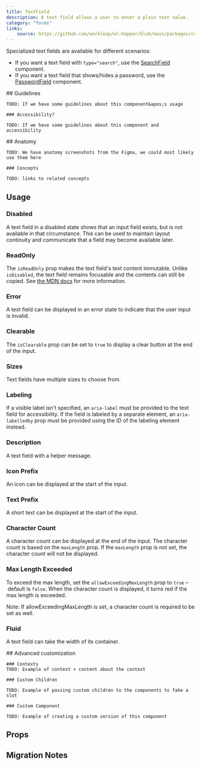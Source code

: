 ```yaml
---
title: TextField
description: A text field allows a user to enter a plain text value.
category: "forms"
links:
    source: https://github.com/workleap/wl-hopper/blob/main/packages/components/src/inputs/src/TextField.tsx
---
```


Specialized text fields are available for different scenarios:
- If you want a text field with `type="search"`, use the [SearchField](./SearchField) component.
- If you want a text field that shows/hides a password, use the [PasswordField](./PasswordField) component.

<Example src="inputs/docs/text-field/preview" isOpen />

<FeatureFlag flag="next">
    ## Guidelines

    TODO: If we have some guidelines about this component&apos;s usage

    ### Accessibility?

    TODO: If we have some guidelines about this component and accessibility
</FeatureFlag>

<FeatureFlag flag="rc">
    ## Anatomy

    TODO: We have anatomy screenshots from the Figma, we could most likely use them here

    ### Concepts

    TODO: links to related concepts
</FeatureFlag>

## Usage

### Disabled
A text field in a disabled state shows that an input field exists, but is not available in that circumstance. This can be used to maintain layout continuity and communicate that a field may become available later.

<Example src="inputs/docs/text-field/disabled" />

### ReadOnly
The `isReadOnly` prop makes the text field's text content immutable. Unlike `isDisabled`, the text field remains focusable and the contents can still be copied. See [the MDN docs](https://developer.mozilla.org/en-US/docs/Web/HTML/Attributes/readonly) for more information.

<Example src="inputs/docs/text-field/readOnly" />

### Error
A text field can be displayed in an error state to indicate that the user input is invalid.

<Example src="inputs/docs/text-field/error" />

### Clearable
The `isClearable` prop can be set to `true` to display a clear button at the end of the input.

<Example src="inputs/docs/text-field/clearable" />

### Sizes
Text fields have multiple sizes to choose from.

<Example src="inputs/docs/text-field/sizes" />

### Labeling
If a visible label isn't specified, an `aria-label` must be provided to the text field for accessibility. If the field is labeled by a separate element, an `aria-labelledby` prop must be provided using the ID of the labeling element instead.

<Example src="inputs/docs/text-field/labeling" />

### Description
A text field with a helper message.

<Example src="inputs/docs/text-field/description" />

### Icon Prefix
An icon can be displayed at the start of the input.

<Example src="inputs/docs/text-field/iconPrefix" />

### Text Prefix
A short text can be displayed at the start of the input.

<Example src="inputs/docs/text-field/textPrefix" />

### Character Count
A character count can be displayed at the end of the input.
The character count is based on the `maxLength` prop.
If the `maxLength` prop is not set, the character count will not be displayed.

<Example src="inputs/docs/text-field/characterCount" />

### Max Length Exceeded
To exceed the max length, set the `allowExceedingMaxLength` prop to `true` – default is `false`. When the character count is displayed, it turns red if the max length is exceeded.

Note: If allowExceedingMaxLength is set, a character count is required to be set as well.

<Example src="inputs/docs/text-field/maxLengthExceeded" />

### Fluid
A text field can take the width of its container.

<Example src="inputs/docs/text-field/fluid" />

<FeatureFlag flag="next">
    ## Advanced customization

    ### Contexts
    TODO: Example of context + content about the context

    ### Custom Children

    TODO: Example of passing custom children to the components to fake a slot

    ### Custom Component

    TODO: Example of creating a custom version of this component
</FeatureFlag>

## Props

<PropTable component="TextField" />

## Migration Notes

<MigrateGuide src="inputs/docs/migration-notes-text-field" />
